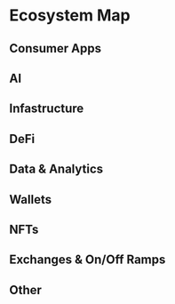 
# Ecosystem Map

## Consumer Apps

<EcosystemDynamicSection category="Consumer Apps" />

## AI

<EcosystemDynamicSection category="AI" />

## Infastructure

<EcosystemDynamicSection category="Infrastructure" />

## DeFi

<EcosystemDynamicSection category="DeFi" />

## Data & Analytics

<EcosystemDynamicSection category="Data & Analytics" />

## Wallets

<EcosystemDynamicSection category="Wallets" />

## NFTs

<EcosystemDynamicSection category="NFTs" />

## Exchanges & On/Off Ramps

<EcosystemDynamicSection category="Exchanges & On/Off Ramps" />

## Other

<EcosystemDynamicSection category="Other" />
